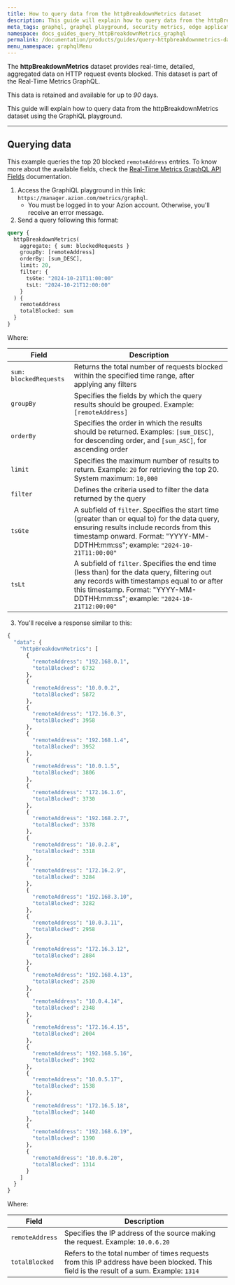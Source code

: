 ```yaml
---
title: How to query data from the httpBreakdownMetrics dataset
description: This guide will explain how to query data from the httpBreakdownMetrics dataset using the GraphiQL playground.
meta_tags: graphql, graphql playground, security metrics, edge applications, requests
namespace: docs_guides_query_httpBreakdownMetrics_graphql
permalink: /documentation/products/guides/query-httpbreakdownmetrics-data-with-graphql/
menu_namespace: graphqlMenu
---
```


The **httpBreakdownMetrics** dataset provides real-time, detailed, aggregated data on HTTP request events blocked. This dataset is part of the Real-Time Metrics GraphQL.

This data is retained and available for up to *90* days.

This guide will explain how to query data from the httpBreakdownMetrics dataset using the GraphiQL playground.

---

## Querying data

This example queries the top 20 blocked `remoteAddress` entries. To know more about the available fields, check the [Real-Time Metrics GraphQL API Fields](/en/documentation/devtools/graphql-api/features/gql-real-time-metrics-fields/) documentation.

1. Access the GraphiQL playground in this link: `https://manager.azion.com/metrics/graphql`.
    - You must be logged in to your Azion account. Otherwise, you'll receive an error message.
2. Send a query following this format:

```graphql
query {
  httpBreakdownMetrics(
    aggregate: { sum: blockedRequests }
    groupBy: [remoteAddress]
    orderBy: [sum_DESC],
    limit: 20,
    filter: { 
      tsGte: "2024-10-21T11:00:00"
      tsLt: "2024-10-21T12:00:00"
    }
  ) {
    remoteAddress
    totalBlocked: sum
  }
}
```

Where:

| Field | Description |
|----------|----------|
| `sum: blockedRequests` | Returns the total number of requests blocked within the specified time range, after applying any filters |
| `groupBy` | Specifies the fields by which the query results should be grouped. Example: `[remoteAddress]` |
| `orderBy` | Specifies the order in which the results should be returned. Examples: `[sum_DESC]`, for descending order, and `[sum_ASC]`, for ascending order |
| `limit` | Specifies the maximum number of results to return. Example: `20` for retrieving the top 20. System maximum: `10,000` |
| `filter` | Defines the criteria used to filter the data returned by the query |
| `tsGte` | A subfield of `filter`. Specifies the start time (greater than or equal to) for the data query, ensuring results include records from this timestamp onward. Format: "YYYY-MM-DDTHH:mm:ss"; example: `"2024-10-21T11:00:00"` |
| `tsLt` | A subfield of `filter`. Specifies the end time (less than) for the data query, filtering out any records with timestamps equal to or after this timestamp. Format: "YYYY-MM-DDTHH:mm:ss"; example: `"2024-10-21T12:00:00"` |

3. You'll receive a response similar to this:

```graphql
{
  "data": {
    "httpBreakdownMetrics": [
      {
        "remoteAddress": "192.168.0.1",
        "totalBlocked": 6732
      },
      {
        "remoteAddress": "10.0.0.2",
        "totalBlocked": 5872
      },
      {
        "remoteAddress": "172.16.0.3",
        "totalBlocked": 3958
      },
      {
        "remoteAddress": "192.168.1.4",
        "totalBlocked": 3952
      },
      {
        "remoteAddress": "10.0.1.5",
        "totalBlocked": 3806
      },
      {
        "remoteAddress": "172.16.1.6",
        "totalBlocked": 3730
      },
      {
        "remoteAddress": "192.168.2.7",
        "totalBlocked": 3378
      },
      {
        "remoteAddress": "10.0.2.8",
        "totalBlocked": 3318
      },
      {
        "remoteAddress": "172.16.2.9",
        "totalBlocked": 3284
      },
      {
        "remoteAddress": "192.168.3.10",
        "totalBlocked": 3282
      },
      {
        "remoteAddress": "10.0.3.11",
        "totalBlocked": 2958
      },
      {
        "remoteAddress": "172.16.3.12",
        "totalBlocked": 2884
      },
      {
        "remoteAddress": "192.168.4.13",
        "totalBlocked": 2530
      },
      {
        "remoteAddress": "10.0.4.14",
        "totalBlocked": 2348
      },
      {
        "remoteAddress": "172.16.4.15",
        "totalBlocked": 2004
      },
      {
        "remoteAddress": "192.168.5.16",
        "totalBlocked": 1902
      },
      {
        "remoteAddress": "10.0.5.17",
        "totalBlocked": 1538
      },
      {
        "remoteAddress": "172.16.5.18",
        "totalBlocked": 1440
      },
      {
        "remoteAddress": "192.168.6.19",
        "totalBlocked": 1390
      },
      {
        "remoteAddress": "10.0.6.20",
        "totalBlocked": 1314
      }
    ]
  }
}
```

Where:

| Field | Description |
|----------|----------|
| `remoteAddress` | Specifies the IP address of the source making the request. Example: `10.0.6.20` |
| `totalBlocked` | Refers to the total number of times requests from this IP address have been blocked. This field is the result of a sum. Example: `1314` |
